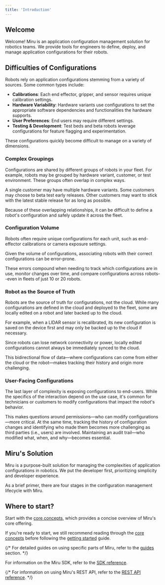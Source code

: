 ```yaml
---
title: 'Introduction'
---
```



## Welcome
Welcome! Miru is an application configuration management solution for robotics teams. We provide tools for engineers to define, deploy, and manage application configurations for their robots.

## Difficulties of Configurations
Robots rely on application configurations stemming from a variety of sources. Some common types include:

- **Calibrations**: Each end effector, gripper, and sensor requires unique calibration settings.
- **Hardware Variability**: Hardware variants use configurations to set the appropriate software dependencies and functionalities the hardware supports.
- **User Preferences**: End users may require different settings.
- **Testing & Development**: Test beds and beta robots leverage configurations for feature flagging and experimentation.

These configurations quickly become difficult to manage on a variety of dimensions.

### Complex Groupings
Configurations are shared by different groups of robots in your fleet. For example, robots may be grouped by hardware variant, customer, or test environment. These groups often overlap in complex ways.

A single customer may have multiple hardware variants. Some customers may choose to beta test early releases. Other customers may want to stick with the latest stable release for as long as possible.

Because of these overlapping relationships, it can be difficult to define a robot's configuration and safely update it across the fleet.

### Configuration Volume
Robots often require unique configurations for each unit, such as end-effector calibrations or camera exposure settings. 

Given the volume of configurations, associating robots with their correct configurations can be error-prone. 

These errors compound when needing to track which configurations are in use, monitor changes over time, and compare configurations across robots--even in fleets of just 10 or 20 robots. 

### Robot as the Source of Truth
Robots are the source of truth for configurations, not the cloud. While many configurations are defined in the cloud and deployed to the fleet, some are locally edited on a robot and later backed up to the cloud.  

For example, when a LIDAR sensor is recalibrated, its new configuration is saved on the device first and may only be backed up to the cloud if necessary. 

Since robots can lose network connectivity or power, locally edited configurations cannot always be immediately synced to the cloud.  

This bidirectional flow of data—where configurations can come from either the cloud or the robot—makes tracking their history and origin more challenging.

### User-Facing Configurations
The last layer of complexity is exposing configurations to end-users. While the specifics of the interaction depend on the use case, it's common for technicians or customers to modify configurations that impact the robot's behavior.  

This makes questions around permissions—who can modify configurations—more critical. At the same time, tracking the history of configuration changes and identifying who made them becomes more challenging as third parties (i.e., users) are involved. Maintaining an audit trail—who modified what, when, and why—becomes essential.

## Miru's Solution
Miru is a purpose-built solution for managing the complexities of application configurations in robotics. We put the developer first, prioritizing simplicity and developer experience. 

As a brief primer, there are four stages in the configuration management lifecycle with Miru.

<MiruWorkflowOverview />

## Where to start?

Start with the [core concepts](/pages/core-concepts), which provides a concise overview of Miru's core offering.

If you're ready to start, we still recommend reading through the [core concepts](/pages/core-concepts) before following the [getting started](/pages/getting-started) guide.

{/* For detailed guides on using specific parts of Miru, refer to the [guides](/pages/guides) section. */}

For information on the Miru SDK, refer to the [SDK reference](/pages/sdk-reference).

{/* For information on using Miru's REST API, refer to the [REST API reference](/api-reference). */}
